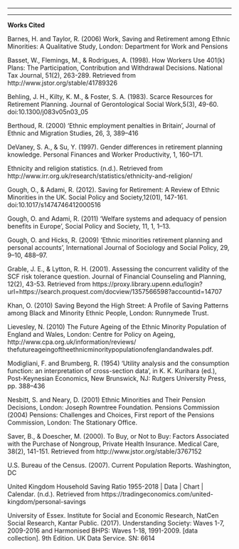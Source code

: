 -----



-----

**Works Cited**

Barnes, H. and Taylor, R. (2006) Work, Saving and Retirement among Ethnic     Minorities: A Qualitative Study, London: Department for Work and Pensions

Basset, W., Flemings, M., & Rodrigues, A. (1998). How Workers Use 401(k)      Plans: The Participation, Contribution and Withdrawal Decisions. National Tax Journal, 51(2), 263-289. Retrieved from http://www.jstor.org/stable/41789326

Behling, J. H., Kilty, K. M., & Foster, S. A. (1983). Scarce Resources for    Retirement Planning. Journal of Gerontological Social Work,5(3), 49-60.       doi:10.1300/j083v05n03_05

Berthoud, R. (2000) ‘Ethnic employment penalties in Britain’, Journal of      Ethnic and Migration Studies, 26, 3, 389–416

DeVaney, S. A., & Su, Y. (1997). Gender differences in retirement planning    knowledge. Personal Finances and Worker Productivity, 1, 160–171.

Ethnicity and religion statistics. (n.d.). Retrieved from             http://www.irr.org.uk/research/statistics/ethnicity-and-religion/

Gough, O., & Adami, R. (2012). Saving for Retirement: A Review of Ethnic     Minorities in the UK. Social Policy and Society,12(01), 147-161.   doi:10.1017/s1474746412000516

Gough, O. and Adami, R. (2011) ‘Welfare systems and adequacy of pension benefits in Europe’, Social Policy and Society, 11, 1, 1–13.

Gough, O. and Hicks, R. (2009) ‘Ethnic minorities retirement planning and personal accounts’, International Journal of Sociology and Social Policy, 29, 9–10, 488–97.

Grable, J. E., & Lytton, R. H. (2001). Assessing the concurrent validity of the SCF risk tolerance question. Journal of Financial Counseling and Planning, 12(2), 43-53. Retrieved from https://proxy.library.upenn.edu/login?url=https://search.proquest.com/docview/1357566598?accountid=14707

Khan, O. (2010) Saving Beyond the High Street: A Profile of Saving Patterns among Black and Minority Ethnic People, London: Runnymede Trust.

Lievesley, N. (2010) The Future Ageing of the Ethnic Minority Population of England and Wales, London: Centre for Policy on Ageing, http://www.cpa.org.uk/information/reviews/ thefutureageingoftheethnicminoritypopulationofenglandandwales.pdf.

Modigliani, F. and Brumberg, R. (1954) ‘Utility analysis and the consumption function: an interpretation of cross-section data’, in K. K. Kurihara (ed.), Post-Keynesian Economics, New Brunswick, NJ: Rutgers University Press, pp. 388–436

Nesbitt, S. and Neary, D. (2001) Ethnic Minorities and Their Pension Decisions, London: Joseph Rowntree Foundation.
Pensions Commission (2004) Pensions: Challenges and Choices, First report of the Pensions Commission, London: The Stationary Office.

Saver, B., & Doescher, M. (2000). To Buy, or Not to Buy: Factors Associated with the Purchase of Nongroup, Private Health Insurance. Medical Care, 38(2), 141-151. Retrieved from http://www.jstor.org/stable/3767152

U.S. Bureau of the Census. (2007). Current Population Reports. Washington, DC

United Kingdom Household Saving Ratio  1955-2018 | Data | Chart | Calendar. (n.d.). Retrieved from https://tradingeconomics.com/united-kingdom/personal-savings

University of Essex. Institute for Social and Economic Research, NatCen Social Research, Kantar Public. (2017). Understanding Society: Waves 1-7, 2009-2016 and Harmonised BHPS: Waves 1-18, 1991-2009. [data collection]. 9th Edition. UK Data Service. SN: 6614






